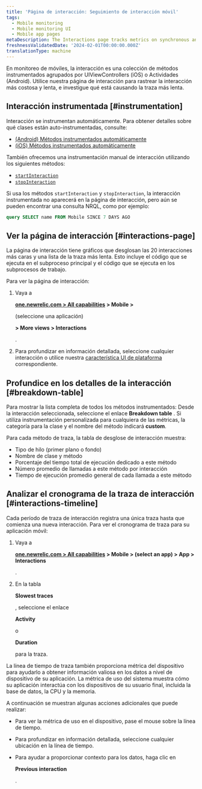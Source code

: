 ```yaml
---
title: 'Página de interacción: Seguimiento de interacción móvil'
tags:
  - Mobile monitoring
  - Mobile monitoring UI
  - Mobile app pages
metaDescription: The Interactions page tracks metrics on synchronous and asychronous code execution in mobile applications.
freshnessValidatedDate: '2024-02-01T00:00:00.000Z'
translationType: machine
---
```


En monitoreo de móviles, la interacción es una colección de métodos instrumentados agrupados por UIViewControllers (iOS) o Actividades (Android). Utilice nuestra página de interacción para rastrear la interacción más costosa y lenta, e investigue qué está causando la traza más lenta.

## Interacción instrumentada [#instrumentation]

Interacción se instrumentan automáticamente. Para obtener detalles sobre qué clases están auto-instrumentadas, consulte:

* [(Android) Métodos instrumentados automáticamente](/docs/mobile-monitoring/new-relic-mobile/mobile-sdk/mobile-sdk-api-guide/#method-list)
* [(iOS) Métodos instrumentados automáticamente](/docs/mobile-monitoring/new-relic-mobile/mobile-sdk/mobile-sdk-api-guide/#method-list-ios)

También ofrecemos una instrumentación manual de interacción utilizando los siguientes métodos:

* [`startInteraction`](/docs/mobile-monitoring/new-relic-mobile/mobile-sdk/start-interaction/)
* [`stopInteraction`](/docs/mobile-monitoring/new-relic-mobile/mobile-sdk/stop-interaction/)

Si usa los métodos `startInteraction` y `stopInteraction`, la interacción instrumentada no aparecerá en la página de interacción, pero aún se pueden encontrar una consulta NRQL, como por ejemplo:

```sql
query SELECT name FROM Mobile SINCE 7 DAYS AGO
```

## Ver la página de interacción [#interactions-page]

La página de interacción tiene gráficos que desglosan las 20 interacciones más caras y una lista de la traza más lenta. Esto incluye el código que se ejecuta en el subproceso principal y el código que se ejecuta en los subprocesos de trabajo.

Para ver la página de interacción:

1. Vaya a

   <DoNotTranslate>**[one.newrelic.com > All capabilities](https://one.newrelic.com/all-capabilities) > Mobile >**</DoNotTranslate>

   (seleccione una aplicación)

   <DoNotTranslate>**> More views > Interactions**</DoNotTranslate>

   .

2. Para profundizar en información detallada, seleccione cualquier interacción o utilice nuestra [característica UI de plataforma](/docs/new-relic-solutions/new-relic-one/introduction-new-relic-platform) correspondiente.

## Profundice en los detalles de la interacción [#breakdown-table]

Para mostrar la lista completa de todos los métodos instrumentados: Desde la interacción seleccionada, seleccione el enlace <DoNotTranslate>**Breakdown table**</DoNotTranslate> . Si utiliza instrumentación personalizada para cualquiera de las métricas, la categoría para la clase y el nombre del método indicará <DoNotTranslate>**custom**</DoNotTranslate>.

Para cada método de traza, la tabla de desglose de interacción muestra:

* Tipo de hilo (primer plano o fondo)
* Nombre de clase y método
* Porcentaje del tiempo total de ejecución dedicado a este método
* Número promedio de llamadas a este método por interacción
* Tiempo de ejecución promedio general de cada llamada a este método

## Analizar el cronograma de la traza de interacción [#interactions-timeline]

Cada período de traza de interacción registra una única traza hasta que comienza una nueva interacción. Para ver el cronograma de traza para su aplicación móvil:

1. Vaya a

   <DoNotTranslate>**[one.newrelic.com > All capabilities](https://one.newrelic.com/all-capabilities) > Mobile > (select an app) > App > Interactions**</DoNotTranslate>

   .

2. En la tabla

   <DoNotTranslate>**Slowest traces**</DoNotTranslate>

   , seleccione el enlace

   <DoNotTranslate>**Activity**</DoNotTranslate>

   o

   <DoNotTranslate>**Duration**</DoNotTranslate>

   para la traza.

La línea de tiempo de traza también proporciona métrica del dispositivo para ayudarlo a obtener información valiosa en los datos a nivel de dispositivo de su aplicación. La métrica de uso del sistema muestra cómo su aplicación interactúa con los dispositivos de su usuario final, incluida la base de datos, la CPU y la memoria.

A continuación se muestran algunas acciones adicionales que puede realizar:

* Para ver la métrica de uso en el dispositivo, pase el mouse sobre la línea de tiempo.

* Para profundizar en información detallada, seleccione cualquier ubicación en la línea de tiempo.

* Para ayudar a proporcionar contexto para los datos, haga clic en

  <DoNotTranslate>**Previous interaction**</DoNotTranslate>

  .